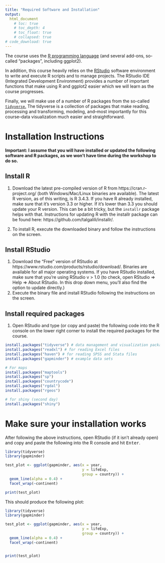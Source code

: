 ```yaml
---
title: "Required Software and Installation"
output: 
  html_document
    # toc: true
    # toc_depth: 4
    # toc_float: true
    # collapsed: true
# code_download: true
---
```


The course uses the [R programming language](https://www.r-project.org/) (and several add-ons, so-called "packages", including ggplot2). 

In addition, this course heavily relies on the [RStudio](https://www.rstudio.com/products/RStudio/) software environment to write and execute R scripts and to manage projects. The RStudio IDE (Integrated Development Environment) provides a number of important functions that make using R and ggplot2 easier which we will learn as the course progresses.

Finally, we will make use of a number of R packages from the so-called [`tidyverse`.](https://www.tidyverse.org/) The tidyverse is a collection of packages that make reading, processing and transforming, modeling, and--most importantly for this course--data visualization much easier and straightforward. 

# Installation Instructions
**Important: I assume that you will have installed or updated the following software and R packages, as we won't have time during the workshop to do so.**

## Install R

1. Download the latest pre-compiled version of R from https://cran.r-project.org/ (both Windows/Mac/Linux binaries are available). The latest R version, as of this writing, is R 3.4.3. If you have R already installed, make sure that it's version 3.3 or higher. If it's lower than 3.3 you should update your R version. This can be a bit tricky, but the `installr` package helps with that. Instructions for updating R with the installr package can be found here: https://github.com/talgalili/installr/. 

2. To install R, execute the downloaded binary and follow the instructions on the screen. 

## Install RStudio

1. Download the "Free" version of RStudio at https://www.rstudio.com/products/rstudio/download/. Binaries are available for all major operating systems. If you have RStudio installed, make sure that you're using RStudio v > 1.0 (to check, open RStudio => Help => About RStudio. In this drop down menu, you'll also find the option to update directly.)
2. Execute the binary file and install RStudio following the instructions on the screen. 

## Install required packages

1. Open RStudio and type (or copy and paste) the following code into the R console on the lower right corner to install the required packages for the course.

```r
install.packages("tidyverse") # data management and visualization packages, incl. ggplot2
install.packages("readxl") # for reading Excel files
install.packages("haven") # for reading SPSS and Stata files
install.packages("gapminder") # example data sets

# For maps
install.packages("maptools")
install.packages("sp")
install.packages("countrycode")
install.packages("rgdal")
install.packages("rgeos")

# for shiny (second day)
install.packages("shiny")

```

# Make sure your installation works

After following the above instructions, open RStudio (if it isn't already open) and copy and paste the following into the R console and hit <kbd>Enter</kbd>.

```r

library(tidyverse)
library(gapminder)

test_plot <- ggplot(gapminder, aes(x = year, 
                                   y = lifeExp, 
                                   group = country)) + 
  geom_line(alpha = 0.4) + 
  facet_wrap(~continent)

print(test_plot)

```

This should produce the following plot:

```r
library(tidyverse)
library(gapminder)

test_plot <- ggplot(gapminder, aes(x = year, 
                                   y = lifeExp, 
                                   group = country)) + 
  geom_line(alpha = 0.4) + 
  facet_wrap(~continent)


print(test_plot)
```

